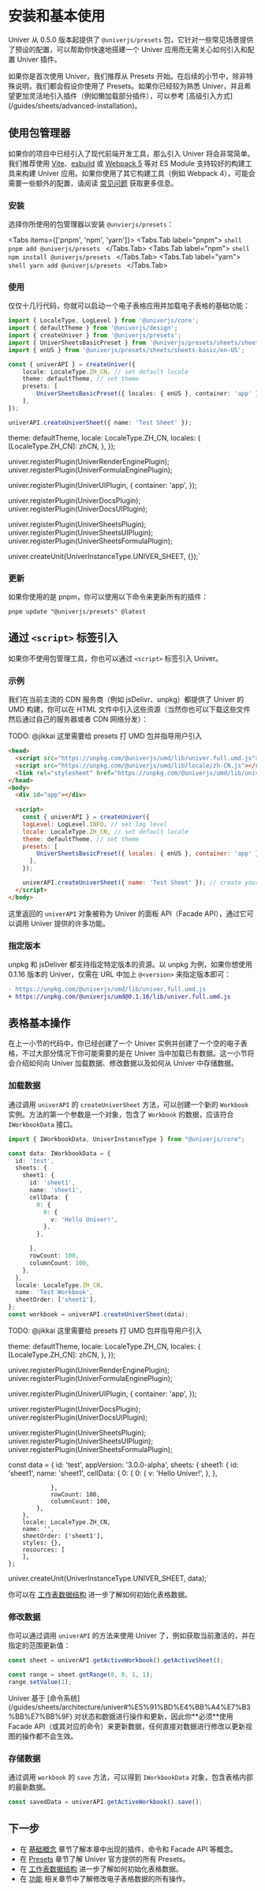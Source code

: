 
# 安装和基本使用

Univer 从 0.5.0 版本起提供了 `@univerjs/presets` 包，它针对一些常见场景提供了预设的配置，可以帮助你快速地搭建一个 Univer 应用而无需关心如何引入和配置 Univer 插件。

<Callout type="info" emoji="🍃">
  如果你是首次使用 Univer，我们推荐从 Presets 开始。在后续的小节中，除非特殊说明，我们都会假设你使用了 Presets。如果你已经较为熟悉 Univer，并且希望更加灵活地引入插件（例如懒加载部分插件），可以参考 [高级引入方式](/guides/sheets/advanced-installation)。
</Callout>

## 使用包管理器

如果你的项目中已经引入了现代前端开发工具，那么引入 Univer 将会非常简单。我们推荐使用 [Vite](https://vitejs.dev/)、[esbuild](https://esbuild.github.io/) 或 [Webpack 5](https://webpack.js.org/) 等对 ES Module 支持较好的构建工具来构建 Univer 应用。如果你使用了其它构建工具（例如 Webpack 4），可能会需要一些额外的配置，请阅读 [常见问题](/guides/sheets/troubleshooting) 获取更多信息。

### 安装

选择你所使用的包管理器以安装 `@unvierjs/presets`：

<Tabs items={['pnpm', 'npm', 'yarn']}>
  <Tabs.Tab label="pnpm">
    ```shell
    pnpm add @univerjs/presets
    ```
  </Tabs.Tab>
  <Tabs.Tab label="npm">
    ```shell
    npm install @univerjs/presets
    ```
  </Tabs.Tab>
  <Tabs.Tab label="yarn">
    ```shell
    yarn add @univerjs/presets
    ```
  </Tabs.Tab>
</Tabs>

### 使用

仅仅十几行代码，你就可以启动一个电子表格应用并加载电子表格的基础功能：

```typescript
import { LocaleType, LogLevel } from '@univerjs/core';
import { defaultTheme } from '@univerjs/design';
import { createUniver } from '@univerjs/presets';
import { UniverSheetsBasicPreset } from '@univerjs/presets/sheets/sheets-basic';
import { enUS } from '@univerjs/presets/sheets/sheets-basic/en-US';

const { univerAPI } = createUniver({
    locale: LocaleType.ZH_CN, // set default locale 
    theme: defaultTheme, // set theme
    presets: [
        UniverSheetsBasicPreset({ locales: { enUS }, container: 'app' }),
    ],
});

univerAPI.createUniverSheet({ name: 'Test Sheet' });
```

  theme: defaultTheme,
  locale: LocaleType.ZH_CN,
  locales: {
    [LocaleType.ZH_CN]: zhCN,
  },
});

univer.registerPlugin(UniverRenderEnginePlugin);
univer.registerPlugin(UniverFormulaEnginePlugin);

univer.registerPlugin(UniverUIPlugin, {
  container: 'app',
});

univer.registerPlugin(UniverDocsPlugin);
univer.registerPlugin(UniverDocsUIPlugin);

univer.registerPlugin(UniverSheetsPlugin);
univer.registerPlugin(UniverSheetsUIPlugin);
univer.registerPlugin(UniverSheetsFormulaPlugin);

univer.createUnit(UniverInstanceType.UNIVER_SHEET, {});`

<ReactLive code={code} />

### 更新

如果你使用的是 pnpm，你可以使用以下命令来更新所有的插件：

```shell
pnpm update "@univerjs/presets" @latest
```

## 通过 `<script>` 标签引入

如果你不使用包管理工具，你也可以通过 `<script>` 标签引入 Univer。

### 示例

我们在当前主流的 CDN 服务商（例如 jsDelivr、unpkg）都提供了 Univer 的 UMD 构建，你可以在 HTML 文件中引入这些资源（当然你也可以下载这些文件然后通过自己的服务器或者 CDN 网络分发）：

<Callout type="error">
  TODO: @jikkai 这里需要给 presets 打 UMD 包并指导用户引入
</Callout>

```html
<head>
  <script src="https://unpkg.com/@univerjs/umd/lib/univer.full.umd.js"></script>
  <script src="https://unpkg.com/@univerjs/umd/lib/locale/zh-CN.js"></script>
  <link rel="stylesheet" href="https://unpkg.com/@univerjs/umd/lib/univer.css">
</head>
<body>
  <div id="app"></div>
 
  <script>
    const { univerAPI } = createUniver({
    logLevel: LogLevel.INFO, // set log level
    locale: LocaleType.ZH_CN, // set default locale 
    theme: defaultTheme, // set theme
    presets: [
        UniverSheetsBasicPreset({ locales: { enUS }, container: 'app' }), // univer container id
      ],
    });

    univerAPI.createUniverSheet({ name: 'Test Sheet' }); // create your first sheet
  </script>
</body>
```

这里返回的 `univerAPI` 对象被称为 Univer 的面板 API（Facade API），通过它可以调用 Univer 提供的许多功能。

### 指定版本

unpkg 和 jsDeliver 都支持指定特定版本的资源。以 unpkg 为例，如果你想使用 0.1.16 版本的 Univer，仅需在 URL 中加上 `@<version>` 来指定版本即可：

```diff
- https://unpkg.com/@univerjs/umd/lib/univer.full.umd.js
+ https://unpkg.com/@univerjs/umd@0.1.16/lib/univer.full.umd.js
```

## 表格基本操作

在上一小节的代码中，你已经创建了一个 Univer 实例并创建了一个空的电子表格，不过大部分情况下你可能需要的是在 Univer 当中加载已有数据。这一小节将会介绍如何向 Univer 加载数据、修改数据以及如何从 Univer 中存储数据。

### 加载数据

通过调用 `univerAPI` 的 `createUniverSheet` 方法，可以创建一个新的 `Workbook` 实例。方法的第一个参数是一个对象，包含了 `Workbook` 的数据，应该符合 `IWorkbookData` 接口。

```typescript
import { IWorkbookData, UniverInstanceType } from "@univerjs/core";

const data: IWorkbookData = {
  id: 'test',
  sheets: {
    sheet1: {
      id: 'sheet1',
      name: 'sheet1',
      cellData: {
        0: {
          0: {
            v: 'Hello Univer!',
          },
        },

      },
      rowCount: 100,
      columnCount: 100,
    },
  },
  locale: LocaleType.ZH_CN,
  name: 'Test Workbook',
  sheetOrder: ['sheet1'],
};
const workbook = univerAPI.createUniverSheet(data);
```

<Callout type="error">
  TODO: @jikkai 这里需要给 presets 打 UMD 包并指导用户引入
</Callout>

  theme: defaultTheme,
  locale: LocaleType.ZH_CN,
  locales: {
    [LocaleType.ZH_CN]: zhCN,
  },
});

univer.registerPlugin(UniverRenderEnginePlugin);
univer.registerPlugin(UniverFormulaEnginePlugin);

univer.registerPlugin(UniverUIPlugin, {
  container: 'app',
});

univer.registerPlugin(UniverDocsPlugin);
univer.registerPlugin(UniverDocsUIPlugin);

univer.registerPlugin(UniverSheetsPlugin);
univer.registerPlugin(UniverSheetsUIPlugin);
univer.registerPlugin(UniverSheetsFormulaPlugin);

const data = {
        id: 'test',
        appVersion: '3.0.0-alpha',
        sheets: {
            sheet1: {
                id: 'sheet1',
                name: 'sheet1',
                cellData: {
                    0: {
                        0: {
                            v: 'Hello Univer!',
                        },
                    },
                    
                },
                rowCount: 100,
                columnCount: 100,
            },
        },
        locale: LocaleType.ZH_CN,
        name: '',
        sheetOrder: ['sheet1'],
        styles: {},
        resources: [
        ],
    };

univer.createUnit(UniverInstanceType.UNIVER_SHEET, data);`

<ReactLive code={code2} />

你可以在 [工作表数据结构](http://localhost:3000/zh-CN/guides/sheets/getting-started/workbook-data) 进一步了解如何初始化表格数据。

### 修改数据

你可以通过调用 `univerAPI` 的方法来使用 Univer 了，例如获取当前激活的，并在指定的范围更新值：

```typescript
const sheet = univerAPI.getActiveWorkbook().getActiveSheet();

const range = sheet.getRange(0, 0, 1, 1);
range.setValue(1);
```

<Callout type="error" emoji="🚨">
  Univer 基于 [命令系统](/guides/sheets/architecture/univer#%E5%91%BD%E4%BB%A4%E7%B3%BB%E7%BB%9F) 对状态和数据进行操作和更新，因此你**必须**使用 Facade API（或其对应的命令）来更新数据，任何直接对数据进行修改以更新视图的操作都不会生效。
</Callout>

### 存储数据

通过调用 `workbook` 的 `save` 方法，可以得到 `IWorkbookData` 对象，包含表格内部的最新数据。

```typescript
const savedData = univerAPI.getActiveWorkbook().save();
```

## 下一步

* 在 [基础概念](/guides/sheets/getting-started/concepts) 章节了解本章中出现的插件、命令和 Facade API 等概念。
* 在 [Presets](/guides/sheets/getting-started/presets) 章节了解 Univer 官方提供的所有 Presets。
* 在 [工作表数据结构](/guides/sheets/getting-started/workbook-data) 进一步了解如何初始化表格数据。
* 在 [功能](/guides/sheets/features/core) 相关章节中了解修改电子表格数据的所有操作。

[^1]: https://blog.npmjs.org/post/110924823920/npm-weekly-5
[^2]: https://pnpm.io/npmrc#auto-install-peers
[^3]: https://github.com/yarnpkg/yarn/issues/1503
